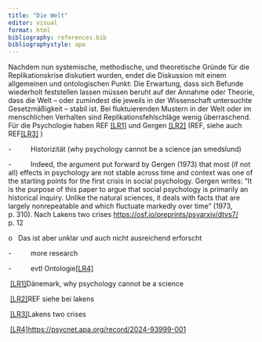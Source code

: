 ```yaml
---
title: "Die Welt"
editor: visual
format: html
bibliography: references.bib
bibliographystyle: apa
---
```


Nachdem nun systemische, methodische, und theoretische Gründe für die Replikationskrise diskutiert wurden, endet die Diskussion mit einem allgemeinen und ontologischen Punkt: Die Erwartung, dass sich Befunde wiederholt feststellen lassen müssen beruht auf der Annahme oder Theorie, dass die Welt -- oder zumindest die jeweils in der Wissenschaft untersuchte Gesetzmäßigkeit -- stabil ist. Bei fluktuierenden Mustern in der Welt oder im menschlichen Verhalten sind Replikationsfehlschläge wenig überraschend. Für die Psychologie haben REF [\[LR1\]](#_msocom_1) und Gergen [\[LR2\]](#_msocom_2) (REF, siehe auch REF[\[LR3\]](#_msocom_3) )

-          Historizität (why psychology cannot be a science jan smedslund)

-          Indeed, the argument put forward by Gergen (1973) that most (if not all) effects in psychology are not stable across time and context was one of the starting points for the first crisis in social psychology. Gergen writes: "It is the purpose of this paper to argue that social psychology is primarily an historical inquiry. Unlike the natural sciences, it deals with facts that are largely nonrepeatable and which fluctuate markedly over time" (1973, p. 310). Nach Lakens two crises <https://osf.io/preprints/psyarxiv/dtvs7/> p. 12

o   Das ist aber unklar und auch nicht ausreichend erforscht

-          more research

-          evtl Ontologie[\[LR4\]](#_msocom_4) 

 [\[LR1\]](#_msoanchor_1)Dänemark, why psychology cannot be a science

 [\[LR2\]](#_msoanchor_2)REF siehe bei lakens

 [\[LR3\]](#_msoanchor_3)Lakens two crises

 [\[LR4\]](#_msoanchor_4)<https://psycnet.apa.org/record/2024-93999-001>
